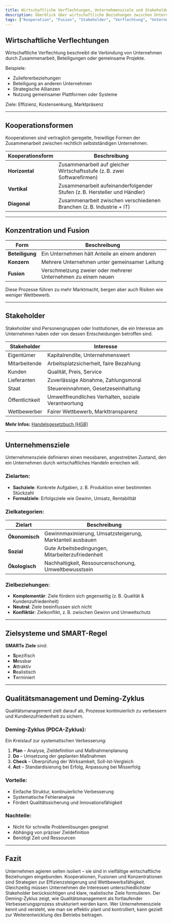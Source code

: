 ```yaml
---
title: Wirtschaftliche Verflechtungen, Unternehmensziele und Stakeholder
description: Überblick über wirtschaftliche Beziehungen zwischen Unternehmen, Kooperations- und Konzentrationsformen, Unternehmensziele, Qualitätsmanagement und Stakeholder.
tags: ["Kooperation", "Fusion", "Stakeholder", "Verflechtung", "Unternehmensziele", "Qualitätsmanagement", "Deming-Zyklus"]
---
```


## Wirtschaftliche Verflechtungen

Wirtschaftliche Verflechtung beschreibt die Verbindung von Unternehmen durch Zusammenarbeit, Beteiligungen oder gemeinsame Projekte.

Beispiele:
- Zuliefererbeziehungen
- Beteiligung an anderen Unternehmen
- Strategische Allianzen
- Nutzung gemeinsamer Plattformen oder Systeme

Ziele: Effizienz, Kostensenkung, Marktpräsenz

---

## Kooperationsformen

Kooperationen sind vertraglich geregelte, freiwillige Formen der Zusammenarbeit zwischen rechtlich selbstständigen Unternehmen.

| Kooperationsform | Beschreibung |
|------------------|--------------|
| **Horizontal**   | Zusammenarbeit auf gleicher Wirtschaftsstufe (z. B. zwei Softwarefirmen) |
| **Vertikal**     | Zusammenarbeit aufeinanderfolgender Stufen (z. B. Hersteller und Händler) |
| **Diagonal**     | Zusammenarbeit zwischen verschiedenen Branchen (z. B. Industrie + IT)     |

---

## Konzentration und Fusion

| Form             | Beschreibung |
|------------------|--------------|
| **Beteiligung**  | Ein Unternehmen hält Anteile an einem anderen |
| **Konzern**      | Mehrere Unternehmen unter gemeinsamer Leitung |
| **Fusion**       | Verschmelzung zweier oder mehrerer Unternehmen zu einem neuen |

Diese Prozesse führen zu mehr Marktmacht, bergen aber auch Risiken wie weniger Wettbewerb.

---

## Stakeholder

Stakeholder sind Personengruppen oder Institutionen, die ein Interesse am Unternehmen haben oder von dessen Entscheidungen betroffen sind.

| Stakeholder        | Interesse                                                |
|--------------------|----------------------------------------------------------|
| Eigentümer         | Kapitalrendite, Unternehmenswert                         |
| Mitarbeitende      | Arbeitsplatzsicherheit, faire Bezahlung                  |
| Kunden             | Qualität, Preis, Service                                 |
| Lieferanten        | Zuverlässige Abnahme, Zahlungsmoral                      |
| Staat              | Steuereinnahmen, Gesetzeseinhaltung                      |
| Öffentlichkeit     | Umweltfreundliches Verhalten, soziale Verantwortung      |
| Wettbewerber       | Fairer Wettbewerb, Markttransparenz                      |

**Mehr Infos:** [Handelsgesetzbuch (HGB)](https://www.gesetze-im-internet.de/hgb/)

---

## Unternehmensziele

Unternehmensziele definieren einen messbaren, angestrebten Zustand, den ein Unternehmen durch wirtschaftliches Handeln erreichen will.

### Zielarten:

- **Sachziele**: Konkrete Aufgaben, z. B. Produktion einer bestimmten Stückzahl
- **Formalziele**: Erfolgsziele wie Gewinn, Umsatz, Rentabilität

### Zielkategorien:

| Zielart     | Beschreibung |
|-------------|--------------|
| **Ökonomisch** | Gewinnmaximierung, Umsatzsteigerung, Marktanteil ausbauen |
| **Sozial**     | Gute Arbeitsbedingungen, Mitarbeiterzufriedenheit         |
| **Ökologisch** | Nachhaltigkeit, Ressourcenschonung, Umweltbewusstsein     |

### Zielbeziehungen:

- **Komplementär**: Ziele fördern sich gegenseitig (z. B. Qualität & Kundenzufriedenheit)
- **Neutral**: Ziele beeinflussen sich nicht
- **Konfliktär**: Zielkonflikt, z. B. zwischen Gewinn und Umweltschutz

---

## Zielsysteme und SMART-Regel

**SMARTe Ziele** sind:

- **S**pezifisch  
- **M**essbar  
- **A**ttraktiv  
- **R**ealistisch  
- **T**erminiert  

---

## Qualitätsmanagement und Deming-Zyklus

Qualitätsmanagement zielt darauf ab, Prozesse kontinuierlich zu verbessern und Kundenzufriedenheit zu sichern.

### Deming-Zyklus (PDCA-Zyklus):

Ein Kreislauf zur systematischen Verbesserung:

1. **Plan** – Analyse, Zieldefinition und Maßnahmenplanung  
2. **Do** – Umsetzung der geplanten Maßnahmen  
3. **Check** – Überprüfung der Wirksamkeit, Soll-Ist-Vergleich  
4. **Act** – Standardisierung bei Erfolg, Anpassung bei Misserfolg

### Vorteile:

- Einfache Struktur, kontinuierliche Verbesserung
- Systematische Fehleranalyse
- Fördert Qualitätssicherung und Innovationsfähigkeit

### Nachteile:

- Nicht für schnelle Problemlösungen geeignet
- Abhängig von präziser Zieldefinition
- Benötigt Zeit und Ressourcen

---

## Fazit

Unternehmen agieren selten isoliert – sie sind in vielfältige wirtschaftliche Beziehungen eingebunden. Kooperationen, Fusionen und Konzentrationen sind Strategien zur Effizienzsteigerung und Wettbewerbsfähigkeit. Gleichzeitig müssen Unternehmen die Interessen unterschiedlichster Stakeholder berücksichtigen und klare, realistische Ziele formulieren. Der Deming-Zyklus zeigt, wie Qualitätsmanagement als fortlaufender Verbesserungsprozess strukturiert werden kann. Wer Unternehmensziele kennt und versteht, wie man sie effektiv plant und kontrolliert, kann gezielt zur Weiterentwicklung des Betriebs beitragen.
